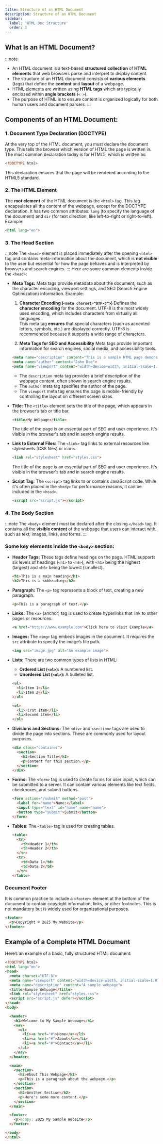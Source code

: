 ```yaml
---
title: Structure of an HTML Document 
description: Structure of an HTML Document 
sidebar:
  label: 'HTML Doc Structure'
  order: 3
---
```

## What Is an HTML Document?
:::note
- An HTML document is a text-based **structured collection** of **HTML elements** that web browsers parse and interpret to display content. 
- The structure of an HTML document consists of **various elements** (tags) that define the **content** and **layout** of a webpage. 
- HTML elements are written using **HTML tags** which are typically enclosed within **angle brackets** (`< >`).   
- The purpose of HTML is to ensure content is organized logically for both human users and document parsers.
:::

## Components of an HTML Document:

### 1. **Document Type Declaration (DOCTYPE)**
At the very top of the HTML document, you must declare the document type. This tells the browser which version of HTML the page is written in. The most common declaration today is for HTML5, which is written as:

```html
<!DOCTYPE html>
```

This declaration ensures that the page will be rendered according to the HTML5 standard.

### 2. **The HTML Element**
The **root element** of the HTML document is the `<html>` tag. This tag encapsulates all the content of the webpage, except for the DOCTYPE declaration. It has two common attributes: `lang` (to specify the language of the document) and `dir` (for text direction, like left-to-right or right-to-left). Example:

```html
<html lang="en">
```

### 3. The Head Section
:::note
The `<head>` element is placed immediately after the opening `<html>` tag and contains meta-information about the document, which is **not visible** to the user but essential for how the page behaves and is interpreted by browsers and search engines.
:::
Here are some common elements inside the `<head>`:

- **Meta Tags:**
  Meta tags provide metadata about the document, such as the character encoding, viewport settings, and SEO (Search Engine Optimization) information. Example:

    1. **Character Encoding (`<meta charset="UTF-8">`)**
    Defines the **character encoding** for the document. UTF-8 is the most widely used encoding, which includes characters from virtually all languages.  
        This meta tag **ensures** that special characters (such as accented letters, symbols, etc.) are displayed correctly. UTF-8 is recommended because it supports a wide range of characters.

    2. **Meta Tags for SEO and Accessibility**
    Meta tags provide important information for search engines, social media, and accessibility tools.
    ```html
    <meta name="description" content="This is a sample HTML page demonstrating structure">
    <meta name="author" content="John Doe">
    <meta name="viewport" content="width=device-width, initial-scale=1.0">
    ```
    - The `description` meta tag provides a brief description of the webpage content, often shown in search engine results.
    - The `author` meta tag specifies the author of the page.
    - The `viewport` meta tag ensures the page is mobile-friendly by controlling the layout on different screen sizes.
      
- **Title:**
  The `<title>` element sets the title of the page, which appears in the browser’s tab or title bar.      
  
  ```html
  <title>My Webpage</title>
  ```
  The title of the page is an essential part of SEO and user experience. It's visible in the browser's tab and in search engine results.


- **Link to External Files:**
  The `<link>` tag links to external resources like stylesheets (CSS files) or icons.

  ```html
  <link rel="stylesheet" href="styles.css">
  ```
  The title of the page is an essential part of SEO and user experience. It's visible in the browser's tab and in search engine results.

- **Script Tag:**
  The `<script>` tag links to or contains JavaScript code. While it's often placed in the `<body>` for performance reasons, it can be included in the `<head>`.

  ```html
  <script src="script.js"></script>
  ```

### 4. **The Body Section**
:::note
The `<body>` element must be declared after the closing `</head>` tag. It contains all the **visible content** of the webpage that users can interact with, such as text, images, links, and forms.
:::

### Some key elements inside the `<body>` section:

- **Header Tags:**
  These tags define headings on the page. HTML supports six levels of headings (`<h1>` to `<h6>`), with `<h1>` being the highest (largest) and `<h6>` being the lowest (smallest).

  ```html
  <h1>This is a main heading</h1>
  <h2>This is a subheading</h2>
  ```

- **Paragraph:**
  The `<p>` tag represents a block of text, creating a new paragraph.

  ```html
  <p>This is a paragraph of text.</p>
  ```

- **Links:**
  The `<a>` (anchor) tag is used to create hyperlinks that link to other pages or resources.

  ```html
  <a href="https://www.example.com">Click here to visit Example</a>
  ```

- **Images:**
  The `<img>` tag embeds images in the document. It requires the `src` attribute to specify the image’s file path.

  ```html
  <img src="image.jpg" alt="An example image">
  ```

- **Lists:**
  There are two common types of lists in HTML:
  - **Ordered List (`<ol>`):** A numbered list.
  - **Unordered List (`<ul>`):** A bulleted list.

  ```html
  <ul>
    <li>Item 1</li>
    <li>Item 2</li>
  </ul>

  <ol>
    <li>First item</li>
    <li>Second item</li>
  </ol>
  ```

- **Divisions and Sections:**
  The `<div>` and `<section>` tags are used to divide the page into sections. These are commonly used for layout purposes.

  ```html
  <div class="container">
    <section>
      <h2>Section Title</h2>
      <p>Content for this section.</p>
    </section>
  </div>
  ```

- **Forms:**
  The `<form>` tag is used to create forms for user input, which can be submitted to a server. It can contain various elements like text fields, checkboxes, and submit buttons.

  ```html
  <form action="/submit" method="post">
    <label for="name">Name:</label>
    <input type="text" id="name" name="name">
    <button type="submit">Submit</button>
  </form>
  ```

- **Tables:**
  The `<table>` tag is used for creating tables.

  ```html
  <table>
    <tr>
      <th>Header 1</th>
      <th>Header 2</th>
    </tr>
    <tr>
      <td>Data 1</td>
      <td>Data 2</td>
    </tr>
  </table>
  ```

### **Document Footer**
It is common practice to include a `<footer>` element at the bottom of the document to contain copyright information, links, or other footnotes. This is not mandatory but is widely used for organizational purposes.

```html
<footer>
  <p>Copyright © 2025 My Website</p>
</footer>
```

## Example of a Complete HTML Document

Here’s an example of a basic, fully structured HTML document:

```html
<!DOCTYPE html>
<html lang="en">
<head>
  <meta charset="UTF-8">
  <meta name="viewport" content="width=device-width, initial-scale=1.0">
  <meta name="description" content="A sample webpage">
  <title>Sample Webpage</title>
  <link rel="stylesheet" href="styles.css">
  <script src="script.js" defer></script>
</head>
<body>

  <header>
    <h1>Welcome to My Sample Webpage</h1>
    <nav>
      <ul>
        <li><a href="#">Home</a></li>
        <li><a href="#">About</a></li>
        <li><a href="#">Contact</a></li>
      </ul>
    </nav>
  </header>

  <main>
    <section>
      <h2>About This Webpage</h2>
      <p>This is a paragraph about the webpage.</p>
    </section>
    <section>
      <h2>Another Section</h2>
      <p>Here's some more content.</p>
    </section>
  </main>

  <footer>
    <p>&copy; 2025 My Sample Website</p>
  </footer>

</body>
</html>
```
